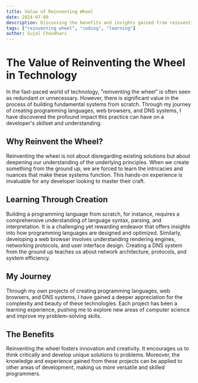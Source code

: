 ```yaml
---
title: Value of Reinventing Wheel
date: 2024-07-09
description: Discussing the benefits and insights gained from reinventing the wheel in coding.
tags: ["reinventing wheel", "coding", "learning"]
author: Sujal Choudhari
---
```


# The Value of Reinventing the Wheel in Technology

In the fast-paced world of technology, "reinventing the wheel" is often seen as redundant or unnecessary. However, there is significant value in the process of building fundamental systems from scratch. Through my journey of creating programming languages, web browsers, and DNS systems, I have discovered the profound impact this practice can have on a developer's skillset and understanding.

## Why Reinvent the Wheel?

Reinventing the wheel is not about disregarding existing solutions but about deepening our understanding of the underlying principles. When we create something from the ground up, we are forced to learn the intricacies and nuances that make these systems function. This hands-on experience is invaluable for any developer looking to master their craft.

## Learning Through Creation

Building a programming language from scratch, for instance, requires a comprehensive understanding of language syntax, parsing, and interpretation. It is a challenging yet rewarding endeavor that offers insights into how programming languages are designed and optimized. Similarly, developing a web browser involves understanding rendering engines, networking protocols, and user interface design. Creating a DNS system from the ground up teaches us about network architecture, protocols, and system efficiency.

## My Journey

Through my own projects of creating programming languages, web browsers, and DNS systems, I have gained a deeper appreciation for the complexity and beauty of these technologies. Each project has been a learning experience, pushing me to explore new areas of computer science and improve my problem-solving skills.

## The Benefits

Reinventing the wheel fosters innovation and creativity. It encourages us to think critically and develop unique solutions to problems. Moreover, the knowledge and experience gained from these projects can be applied to other areas of development, making us more versatile and skilled programmers.


